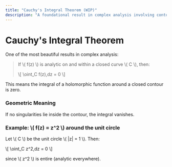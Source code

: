 ```yaml
---
title: "Cauchy's Integral Theorem (WIP)"
description: "A foundational result in complex analysis involving contour integrals."
---
```


# Cauchy's Integral Theorem

One of the most beautiful results in complex analysis:

> If \\( f(z) \\) is analytic on and within a closed curve \\( C \\), then:
>
> \\[
> \oint_C f(z)\,dz = 0
> \\]


This means the integral of a holomorphic function around a closed contour is zero.

### Geometric Meaning

If no singularities lie inside the contour, the integral vanishes.

### Example: \\( f(z) = z^2 \\) around the unit circle

Let \\( C \\) be the unit circle \\( |z| = 1 \\). Then:

\\[
\oint_C z^2\,dz = 0
\\]

since \\( z^2 \\) is entire (analytic everywhere).


